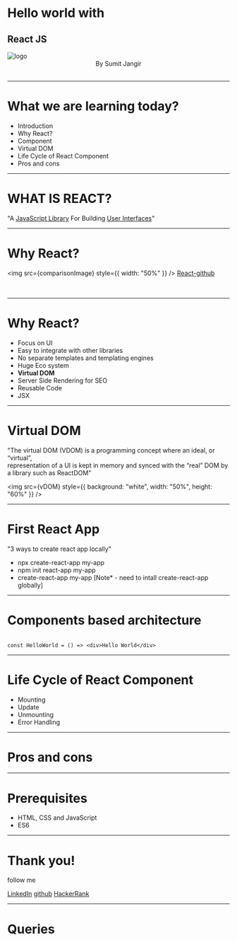 

# Hello world with

## React JS
<img src={logo} className="App-logo" alt="logo"/>

<Footer>
  <center>By Sumit Jangir</center>
  <br />
</Footer>

---

# What we are learning today?

- Introduction
- Why React?
- Component
- Virtual DOM
- Life Cycle of React Component
- Pros and cons

---

# WHAT IS REACT?

"A <u>JavaScript Library</u> For Building <u>User Interfaces</u>"

---

# Why React?

<img src={comparisonImage} style={{ width: "50%" }} />
<a href="https://github.com/facebook/react">React-github</a>
<br />
<br />
<br />

---

# Why React?

<Steps>

- Focus on UI
- Easy to integrate with other libraries
- No separate templates and templating engines
- Huge Eco system
- <b>Virtual DOM</b>
- Server Side Rendering for SEO
- Reusable Code
- JSX

</Steps>

---

# Virtual DOM

"The virtual DOM (VDOM) is a programming concept where an ideal, or “virtual”, <br/>representation of a UI is kept in memory and synced with the “real” DOM by a library such as ReactDOM"

<img src={vDOM} style={{ background: "white", width: "50%", height: "60%" }} />

---

# First React App

"3 ways to create react app locally"

- npx create-react-app my-app
- npm init react-app my-app
- create-react-app my-app [Note* - need to intall create-react-app globally]

---

# Components based architecture

```

const HelloWorld = () => <div>Hello World</div>

```

---

# Life Cycle of React Component

- Mounting
- Update
- Unmounting
- Error Handling

---

# Pros and cons

---

# Prerequisites

- HTML, CSS and JavaScript
- ES6

---

# Thank you!

follow me

<a href="https://www.linkedin.com/in/jangirsumit/">LinkedIn</a>
<a href="https://github.com/JangirSumit">github</a>
<a href="https://www.hackerrank.com/SumitJangir">HackerRank</a>

---

# Queries
